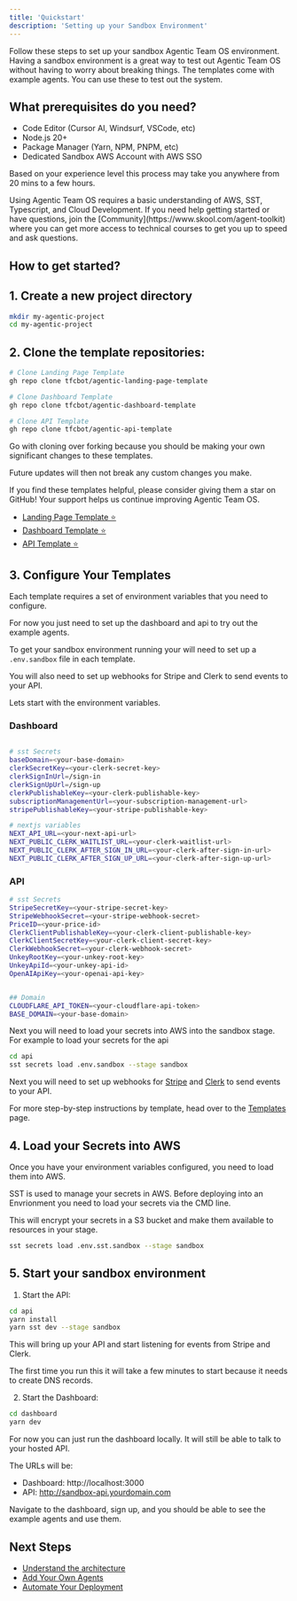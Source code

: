 ```yaml
---
title: 'Quickstart'
description: 'Setting up your Sandbox Environment'
---
```



Follow these steps to set up your sandbox Agentic Team OS environment. 
Having a sandbox environment is a great way to test out Agentic Team OS without having to worry about breaking things. 
The templates come with example agents. You can use these to test out the system.

## What prerequisites do you need? 

- Code Editor (Cursor AI, Windsurf, VSCode, etc)
- Node.js 20+
- Package Manager (Yarn, NPM, PNPM, etc)
- Dedicated Sandbox AWS Account with AWS SSO

Based on your experience level this process may take you anywhere from  20 mins to a few hours. 

<Note>
  Using Agentic Team OS requires a basic understanding of AWS, SST, Typescript, and Cloud Development. 
  If you need help getting started or have questions, join the [Community](https://www.skool.com/agent-toolkit) where you can get more access to technical courses to get you up to speed and ask questions.
</Note>

## How to get started?

## 1. Create a new project directory

```bash
mkdir my-agentic-project
cd my-agentic-project
```

## 2. Clone the template repositories:
```bash
# Clone Landing Page Template
gh repo clone tfcbot/agentic-landing-page-template
```

```bash
# Clone Dashboard Template
gh repo clone tfcbot/agentic-dashboard-template
```

```bash
# Clone API Template
gh repo clone tfcbot/agentic-api-template
```
Go with cloning over forking because you should be making your own significant changes to these templates. 

Future updates will then not break any custom changes you make. 


<Note>
  If you find these templates helpful, please consider giving them a star on GitHub! Your support helps us continue improving Agentic Team OS.
  
  - [Landing Page Template ⭐](https://github.com/tfcbot/agentic-landing-page-template)
  - [Dashboard Template ⭐](https://github.com/tfcbot/agentic-dashboard-template) 
  - [API Template ⭐](https://github.com/tfcbot/agentic-api-template)
</Note>


## 3. Configure Your Templates

Each template requires a set of environment variables that you need to configure. 

For now you just need to set up the dashboard and api to try out the example agents. 

To get your sandbox environment running your will need to set up a `.env.sandbox` file in each template.

You will also need to set up webhooks for Stripe and Clerk to send events to your API.

Lets start with the environment variables. 

### Dashboard
```bash

# sst Secrets
baseDomain=<your-base-domain>
clerkSecretKey=<your-clerk-secret-key>
clerkSignInUrl=/sign-in
clerkSignUpUrl=/sign-up
clerkPublishableKey=<your-clerk-publishable-key>
subscriptionManagementUrl=<your-subscription-management-url>
stripePublishableKey=<your-stripe-publishable-key>

# nextjs variables
NEXT_API_URL=<your-next-api-url>
NEXT_PUBLIC_CLERK_WAITLIST_URL=<your-clerk-waitlist-url>
NEXT_PUBLIC_CLERK_AFTER_SIGN_IN_URL=<your-clerk-after-sign-in-url>
NEXT_PUBLIC_CLERK_AFTER_SIGN_UP_URL=<your-clerk-after-sign-up-url>
```

### API
```bash
# sst Secrets
StripeSecretKey=<your-stripe-secret-key>
StripeWebhookSecret=<your-stripe-webhook-secret>
PriceID=<your-price-id>
ClerkClientPublishableKey=<your-clerk-client-publishable-key>
ClerkClientSecretKey=<your-clerk-client-secret-key>
ClerkWebhookSecret=<your-clerk-webhook-secret>
UnkeyRootKey=<your-unkey-root-key>
UnkeyApiId=<your-unkey-api-id>
OpenAIApiKey=<your-openai-api-key>


## Domain
CLOUDFLARE_API_TOKEN=<your-cloudflare-api-token>
BASE_DOMAIN=<your-base-domain>
```

Next you will need to load your secrets into AWS into the sandbox stage. For example to load your secrets for the api 

```bash
cd api
sst secrets load .env.sandbox --stage sandbox
```

Next you will need to set up webhooks for [Stripe](/integrations/stripe) and [Clerk](/integrations/clerk) to send events to your API. 

For more step-by-step instructions by template, head over to the [Templates](/templates) page. 

## 4. Load your Secrets into AWS 

Once you have your environment variables configured, you need to load them into AWS. 

SST is used to manage your secrets in AWS. Before deploying into an Envrionment you need to load your secrets via the CMD line. 

This will encrypt your secrets in a S3 bucket and make them available to resources in your stage. 

```bash
sst secrets load .env.sst.sandbox --stage sandbox
```


## 5. Start your sandbox environment

1. Start the API:
```bash
cd api
yarn install
yarn sst dev --stage sandbox
```
This will bring up your API and start listening for events from Stripe and Clerk.

The first time you run this it will take a few minutes to start because it needs to create DNS records. 

2. Start the Dashboard:
```bash
cd dashboard
yarn dev
```
For now you can just run the dashboard locally. It will still be able to talk to your hosted API. 

The URLs will be:
- Dashboard: http://localhost:3000
- API: http://sandbox-api.yourdomain.com

Navigate to the dashboard, sign up, and you should be able to see the example agents and use them.  

## Next Steps

- [Understand the architecture](/concepts/architecture)
- [Add Your Own Agents](/guides/adding-agents)
- [Automate Your Deployment](/guides/deployment)